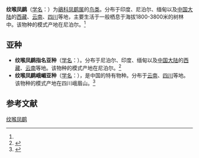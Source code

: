 {{Speciesbox
| name = 纹喉凤鹛
| status = LC | status_system = IUCN3.1
| image = Stripe throated Yuhina.jpg
| genus = Yuhina
| species = gularis
| authority = (Hodgson)<ref name='id3564'>{{cite web| url =http://www.bioinfo.cn/db05/BjdwSpecies.php?action=view&id=3564| title =纹喉凤鹛| work =《中国动物物种编目数据库》| publisher =中国科学院微生物研究所| author =中国科学院动物研究所| accessdate =2009-04-04| deadurl =yes| archiveurl =https://web.archive.org/web/20160305054957/http://www.bioinfo.cn/db05/BjdwSpecies.php?action=view&id=3564| archivedate =2016-03-05}}</ref>
}}

'''纹喉凤鹛'''（[[学名|学名]]：{{lang|la|''Yuhina gularis''}}）为[[鶲科|鶲科]][[凤鹛属|凤鹛属]]的[[鸟类|鸟类]]。分布于印度、尼泊尔、缅甸以及[[中国大陆|中国大陆]]的[[西藏|西藏]]、[[云南|云南]]、[[四川|四川]]等地，主要生活于一般栖息于海拔1800-3800米的树林中。该物种的模式产地在尼泊尔。<ref name='id3564'/>

==亚种==
*'''纹喉凤鹛指名亚种'''（[[学名|学名]]：{{lang|la|''Yuhina gularis gularis''}}）。分布于尼泊尔、印度、缅甸以及[[中国大陆|中国大陆]]的[[西藏|西藏]]、[[云南|云南]]等地。该物种的模式产地在尼泊尔。<ref name='id3565'>{{cite web| url =http://www.bioinfo.cn/db05/BjdwSpecies.php?action=view&id=3565| title =纹喉凤鹛指名亚种| work =《中国动物物种编目数据库》| publisher =中国科学院微生物研究所| author =中国科学院动物研究所| accessdate =2009-04-04| deadurl =yes| archiveurl =https://web.archive.org/web/20160305030054/http://www.bioinfo.cn/db05/BjdwSpecies.php?action=view&id=3565| archivedate =2016-03-05}}</ref>
*'''纹喉凤鹛峨嵋亚种'''（[[学名|学名]]：{{lang|la|''Yuhina gularis omeiensis''}}），是中国的特有物种。分布于[[云南|云南]]、[[四川|四川]]等地。该物种的模式产地在四川峨眉山。<ref name='id3566'>{{cite web| url =http://www.bioinfo.cn/db05/BjdwSpecies.php?action=view&id=3566| title =纹喉凤鹛峨嵋亚种| work =《中国动物物种编目数据库》| publisher =中国科学院微生物研究所| author =中国科学院动物研究所| accessdate =2009-04-04| deadurl =yes| archiveurl =https://web.archive.org/web/20160305105416/http://www.bioinfo.cn/db05/BjdwSpecies.php?action=view&id=3566| archivedate =2016-03-05}}</ref>

== 参考文献 ==
{{reflist}}

{{Commons category|Yuhina gularis}}
{{Taxonbar|from=Q1037999}}

[[Category:凤鹛属|纹喉凤鹛]]


{{雀形目小作品}}